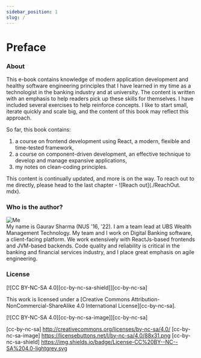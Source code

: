 ```yaml
---
sidebar_position: 1
slug: /
---
```


# Preface

### About

This e-book contains knowledge of modern application development and healthy
software engineering principles that I have learned in my time as a
technologist in the banking industry and at university. The content is
written with an emphasis to help readers pick up these skills for themselves.
I have included several exercises to help reinforce concepts. I like to
start small, iterate quickly and scale big, and the content of this book may
reflect this approach.

So far, this book contains:

1. a course on frontend development using React, a
   modern, flexible and time-tested framework,
2. a course on component-driven development, an effective technique to develop
   and manage expansive applications,
3. my notes on clean-coding principles.

This content is continually updated, and more is on the way. To reach
out to me directly, please head to the last chapter - ![Reach out](./ReachOut.
mdx).

### Who is the author?

<div style={{ display: 'flex', alignItems: 'center' }}>
  <div style={{ marginRight: 20, flexShrink: 0 }}>
    <img
      style={{
        objectFit: 'cover',
        borderRadius: '50%',
        width: 75,
        height: 75,
      }}
      src="img/gs-toon.png"
      alt="Me"
    />
  </div>
  <div>
    My name is Gaurav Sharma (NUS '16, '22). I am a team lead at UBS Wealth
    Management Technology. My team and I work on Digital Banking software, a
    client-facing platform. We work extensively with ReactJs-based frontends and
    JVM-based backends. Code quality and reliability is critical in the banking
    and financial services industry, and I place great emphasis on agile
    engineering.
  </div>
</div>

### License

[![CC BY-NC-SA 4.0][cc-by-nc-sa-shield]][cc-by-nc-sa]

This work is licensed under a
[Creative Commons Attribution-NonCommercial-ShareAlike 4.0 International License][cc-by-nc-sa].

[![CC BY-NC-SA 4.0][cc-by-nc-sa-image]][cc-by-nc-sa]

[cc-by-nc-sa] http://creativecommons.org/licenses/by-nc-sa/4.0/
[cc-by-nc-sa-image] https://licensebuttons.net/l/by-nc-sa/4.0/88x31.png
[cc-by-nc-sa-shield] https://img.shields.io/badge/License-CC%20BY--NC--SA%204.0-lightgrey.svg
